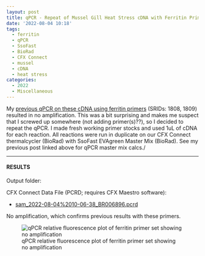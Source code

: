 ```yaml
---
layout: post
title: qPCR - Repeat of Mussel Gill Heat Stress cDNA with Ferritin Primers
date: '2022-08-04 10:18'
tags: 
  - ferritin
  - qPCR
  - SsoFast
  - BioRad
  - CFX Connect
  - mussel
  - cDNA
  - heat stress
categories: 
  - 2022
  - Miscellaneous
---
```

My [previous qPCR on these cDNA using ferritin primers](https://robertslab.github.io/sams-notebook/posts/2022/2022-07-27-qPCR-Dorothy's-Mussel-cDNA-from-20220726/) (SRIDs: 1808, 1809) resulted in no amplification. This was a bit surprising and makes me suspect that I screwed up somewhere (not adding primer(s)??), so I decided to repeat the qPCR. I made fresh working primer stocks and used 1uL of cDNA for each reaction. All reactions were run in duplicate on our CFX Connect thermalcycler (BioRad) with SsoFast EVAgreen Master Mix (BioRad). See my previous post linked above for qPCR master mix calcs./


---

#### RESULTS

Output folder:

CFX Connect Data File (PCRD; requires CFX Maestro software):

- [sam_2022-08-04%2010-06-38_BR006896.pcrd](https://owl.fish.washington.edu/scaphapoda/qPCR_data/cfx_connect_data/sam_2022-08-04%2010-06-38_BR006896.pcrd)

No amplification, which confirms previous results with these primers.

![qPCR relative fluorescence plot of ferritin primer set showing no amplification](https://owl.fish.washington.edu/Athaliana/qPCR_data/sam_2022-08-04%2010-06-38_BR006896-ferritin-amp_plots.png)